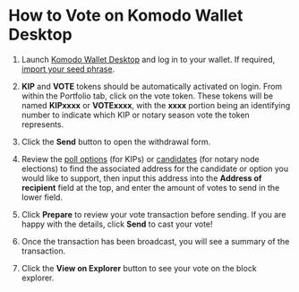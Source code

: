 

# How to Vote on Komodo Wallet Desktop

1. Launch [Komodo Wallet Desktop](https://atomicdex.io/en/desktop/) and log in to your wallet. If required, [import your seed phrase](/komodo-wallet/desktop/import-private-key-or-seed-phrase/).

2. **KIP** and **VOTE** tokens should be automatically activated on login. From within the Portfolio tab, click on the vote token. These tokens will be named **KIPxxxx** or **VOTExxxx**, with the **xxxx** portion being an identifying number to indicate which KIP or notary season vote the token represents.

<OptimizedImage title="How to Vote on Komodo Wallet Desktop" src={voteKomodoWalletDesktop1} classNaming="w-full" alt="How to Vote on Komodo Wallet Desktop" />

3. Click the **Send** button to open the withdrawal form.

<OptimizedImage title="How to Vote on Komodo Wallet Desktop" src={voteKomodoWalletDesktop2} classNaming="w-full" alt="How to Vote on Komodo Wallet Desktop" />

4. Review the [poll options](https://github.com/KomodoPlatform/kips) \(for KIPs\) or [candidates](https://github.com/KomodoPlatform/notaryNodes) \(for notary node elections\) to find the associated address for the candidate or option you would like to support, then input this address into the **Address of recipient** field at the top, and enter the amount of votes to send in the lower field.

<OptimizedImage title="How to Vote on Komodo Wallet Desktop" src={voteKomodoWalletDesktop3} classNaming="w-full" alt="How to Vote on Komodo Wallet Desktop" />

5. Click **Prepare** to review your vote transaction before sending. If you are happy with the details, click **Send** to cast your vote!

<OptimizedImage title="How to Vote on Komodo Wallet Desktop" src={voteKomodoWalletDesktop4} classNaming="w-full" alt="How to Vote on Komodo Wallet Desktop" />

6. Once the transaction has been broadcast, you will see a summary of the transaction.

<OptimizedImage title="How to Vote on Komodo Wallet Desktop" src={voteKomodoWalletDesktop5} classNaming="w-full" alt="How to Vote on Komodo Wallet Desktop" />

7. Click the **View on Explorer** button to see your vote on the block explorer.

<OptimizedImage title="How to Vote on Komodo Wallet Desktop" src={voteKomodoWalletDesktop6} classNaming="w-full" alt="How to Vote on Komodo Wallet Desktop" />